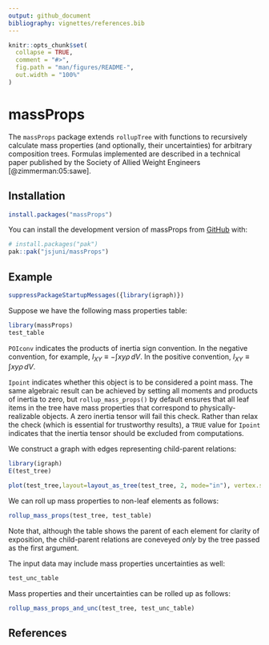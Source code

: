 ```yaml
---
output: github_document
bibliography: vignettes/references.bib
---
```


<!-- README.md is generated from README.Rmd. Please edit that file -->

```r
knitr::opts_chunk$set(
  collapse = TRUE,
  comment = "#>",
  fig.path = "man/figures/README-",
  out.width = "100%"
)
```

# massProps

<!-- badges: start -->
<!-- badges: end -->

The `massProps` package extends `rollupTree` with functions to recursively calculate mass properties (and optionally, their uncertainties) for arbitrary composition trees. Formulas implemented are described in a technical paper published by the Society of Allied Weight Engineers [@zimmerman:05:sawe].

## Installation

```r
install.packages("massProps")
```

You can install the development version of massProps from [GitHub](https://github.com/) with:

``` r
# install.packages("pak")
pak::pak("jsjuni/massProps")
```

## Example

```r
suppressPackageStartupMessages({library(igraph)})
```

Suppose we have the following mass properties table:

```r
library(massProps)
test_table
```

`POIconv` indicates the products of inertia sign convention. In the negative convention, for example, $I_{XY} \equiv -\int{xy \rho \, dV}$. In the positive convention, $I_{XY} \equiv \int{xy \rho \, dV}$.

`Ipoint` indicates whether this object is to be considered a point mass. The same algebraic result can be achieved by setting all moments and products of inertia to zero, but `rollup_mass_props()` by default ensures that all leaf items in the tree have mass properties that correspond to physically-realizable objects. A zero inertia tensor will fail this check. Rather than relax the check (which is essential for trustworthy results), a `TRUE` value for `Ipoint` indicates that the inertia tensor should be excluded from computations.

We construct a graph with edges representing child-parent relations:

```r
library(igraph)
E(test_tree)
```
```r
plot(test_tree,layout=layout_as_tree(test_tree, 2, mode="in"), vertex.shape = 'none', edge.arrow.mode = 0)
```

We can roll up mass properties to non-leaf elements as follows:

```r
rollup_mass_props(test_tree, test_table)
```

Note that, although the table shows the parent of each element for clarity of exposition, the child-parent relations are coneveyed *only* by the tree passed as the first argument.

The input data may include mass properties uncertainties as well:

```r
test_unc_table
```

Mass properties and their uncertainties can be rolled up as follows:

```r
rollup_mass_props_and_unc(test_tree, test_unc_table)
```

## References
